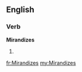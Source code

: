 ==English==

===Verb===
'''Mirandizes'''

# {{third-person singular of|[[Mirandize]]}}

[[fr:Mirandizes]]
[[my:Mirandizes]]